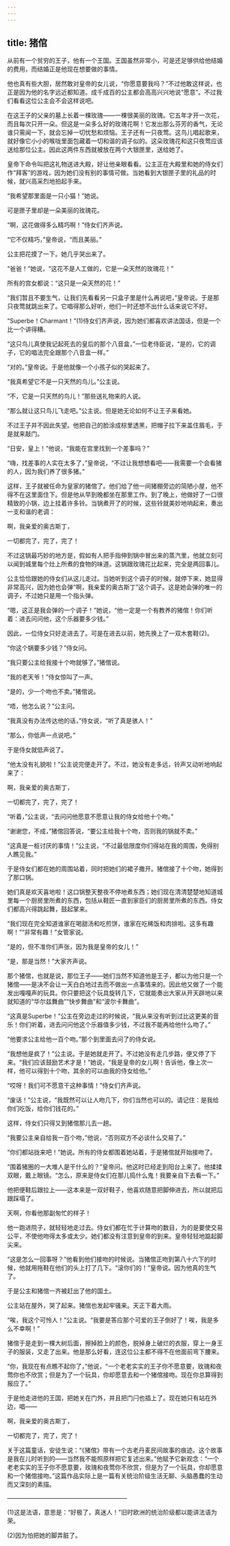 ```yaml
---
---
---
```

title: 猪倌
---






从前有一个贫穷的王子，他有一个王国。王国虽然非常小，可是还足够供给他结婚的费用，而结婚正是他现在想要做的事情。

他也真有些大胆，居然敢对皇帝的女儿说，“你愿意要我吗？”不过他敢这样说，也正是因为他的名字远近都知道。成千成百的公主都会高高兴兴地说“愿意”。不过我们看看这位公主会不会这样说吧。

在这王子的父亲的墓上长着一棵玫瑰——一棵很美丽的玫瑰。它五年才开一次花，而且每次只开一朵。但这是一朵多么好的玫瑰花啊！它发出那么芬芳的香气，无论谁只需闻一下，就会忘掉一切忧愁和烦恼。王子还有一只夜莺。这鸟儿唱起歌来，就好像它小小的喉咙里面包藏着一切和谐的调子似的。这朵玫瑰花和这只夜莺应该送给那位公主。因此这两件东西就被放在两个大银匣里，送给她了。

皇帝下命令叫把这礼物送进大殿，好让他亲眼看看。公主正在大殿里和她的侍女们作“拜客”的游戏，因为她们没有别的事情可做。当她看到大银匣子里的礼品的时候，就兴高采烈地拍起手来。

“我希望那里面是一只小猫！”她说。

可是匣子里却是一朵美丽的玫瑰花。

“啊，这花做得多么精巧啊！”侍女们齐声说。

“它不仅精巧，”皇帝说，“而且美丽。”

公主把花摸了一下。她几乎哭出来了。

“爸爸！”她说，“这花不是人工做的，它是一朵天然的玫瑰花！”

所有的宫女都说：“这只是一朵天然的花！”

“我们暂且不要生气，让我们先看看另一只盒子里是什么再说吧，”皇帝说。于是那只夜莺就跳出来了。它唱得那么好听，他们一时还想不出什么话来说它不好。

“Superbe！Charmant！”(1)侍女们齐声说，因为她们都喜欢讲法国话，但是一个比一个讲得糟。

“这只鸟儿真使我记起死去的皇后的那个八音盒，”一位老侍臣说，“是的，它的调子，它的唱法完全跟那个八音盒一样。”

“对的。”皇帝说。于是他就像一个小孩子似的哭起来了。

“我真希望它不是一只天然的鸟儿。”公主说。

“不，它是一只天然的鸟儿！”那些送礼物来的人说。

“那么就让这只鸟儿飞走吧。”公主说。但是她无论如何不让王子来看她。

不过王子并不因此失望。他把自己的脸涂成棕里透黑，把帽子拉下来盖住眉毛，于是就来敲门。

“日安，皇上！”他说，“我能在宫里找到一个差事吗？”

“嗨，找差事的人实在太多了，”皇帝说，“不过让我想想看吧——我需要一个会看猪的人，因为我们养了很多猪。”

这样，王子就被任命为皇家的猪倌了。他们给了他一间猪棚旁边的简陋小屋，他不得不在这里面住下。但是他从早到晚都坐在那里工作。到了晚上，他做好了一口很精致的小锅，边上挂着许多铃。当锅煮开了的时候，这些铃就美妙地响起来，奏出一支和谐的老调：

啊，我亲爱的奥古斯丁，

一切都完了，完了，完了！

不过这锅最巧妙的地方是，假如有人把手指伸到锅中冒出来的蒸汽里，他就立刻可以闻到城里每个灶上所煮的食物的味道。这锅跟玫瑰花比起来，完全是两回事儿。

公主恰恰跟她的侍女们从这儿走过。当她听到这个调子的时候，就停下来，她显得非常高兴，因为她也会弹“啊，我亲爱的奥古斯丁”这个调子。这是她会弹的唯一的调子，不过她只是用一个指头弹。



“嗯，这正是我会弹的一个调子！”她说，“他一定是一个有教养的猪倌！你们听着：进去问问他，这个乐器要多少钱。”

因此，一位侍女只好走进去了。可是在进去以前，她先换上了一双木套鞋(2)。

“你这个锅要多少钱？”侍女问。

“我只要公主给我接十个吻就够了。”猪倌说。

“我的老天爷！”侍女惊叫了一声。

“是的，少一个吻也不卖。”猪倌说。

“唔，他怎么说？”公主问。

“我真没有办法传达他的话，”侍女说，“听了真是骇人！”

“那么，你低声一点说吧。”

于是侍女就低声说了。

“他太没有礼貌啦！”公主说完便走开了。不过，她没有走多远，铃声又动听地响起来了：

啊，我亲爱的奥古斯丁，

一切都完了，完了，完了！

“听着，”公主说，“去问问他愿意不愿意让我的侍女给他十个吻。”

“谢谢您，不成，”猪倌回答说，“要公主给我十个吻，否则我的锅就不卖。”

“这真是一桩讨厌的事情！”公主说，“不过最低限度你们得站在我的周围，免得别人瞧见我。”

于是侍女们都在她的周围站着，同时把她们的裙子撒开。猪倌接了十个吻，她得到了那口锅。

她们真是欢天喜地啦！这口锅整天整夜不停地煮东西；她们现在清清楚楚地知道城里每一个厨房里所煮的东西，包括从鞋匠一直到家臣们的厨房里所煮的东西。侍女们都高兴得跳起舞，鼓起掌来。

“我们现在完全知道谁家在喝甜汤和吃煎饼，谁家在吃稀饭和肉排啦。这多有趣啊！”“非常有趣！”女管家说。

“是的，但不准你们声张，因为我是皇帝的女儿！”

“是，那是当然！”大家齐声说。

那个猪倌，也就是说，那位王子——她们当然不知道他是王子，都以为他只是一个猪倌——是决不会让一天白白地过去而不做出一点事情来的。因此他又做了一个能发出嘎嘎声的玩具。你只要把这个玩具旋转几下，它就能奏出大家从开天辟地以来就知道的“华尔兹舞曲”“快步舞曲”和“波尔卡舞曲”。

“这真是Superbe！”公主在旁边走过的时候说，“我从来没有听到过比这更美的音乐！你们听着，进去问问他这个乐器值多少钱，不过我不能再给他什么吻了。”

“他要求公主给他一百个吻。”那个到里面去问了的侍女说。

“我想他是疯了！”公主说。于是她就走开了。不过她没有走几步路，便又停了下来。“我们应该鼓励艺术才是！”她说，“我是皇帝的女儿啊！告诉他，像上次一样，他可以得到十个吻，其余的可以由我的侍女给他。”

“哎呀！我们可不愿意干这种事情！”侍女们齐声说。

“废话！”公主说，“我既然可以让人吻几下，你们当然也可以的。请记住：是我给你们吃饭，给你们钱花的。”

这样，侍女们只得又到猪倌那儿去一趟。

“我要公主亲自给我一百个吻，”他说，“否则双方不必谈什么交易了。”

“你们都站拢来吧！”她说。所有的侍女都围着她站着，于是猪倌就开始接吻了。

“围着猪圈的一大堆人是干什么的？”皇帝问。他这时已经走到阳台上来了。他揉揉双眼，戴上眼镜。“怎么，原来是侍女们在那儿捣什么鬼！我要亲自下去看一下。”

他把便鞋后跟拉上——这本来是一双好鞋子，他喜欢随意把脚伸进去，所以就把后跟踩塌了。

天啊，你看他那副匆忙的样子！

他一跑进院子，就轻轻地走过去。侍女们都在忙于计算吻的数目，为的是要使交易公平，不使他吻得太多或太少。她们都没有注意到皇帝的到来。皇帝轻轻地踮起脚尖来。

“这是怎么一回事呀？”他看到他们接吻的时候说。当猪倌正吻到第八十六下的时候，他就用拖鞋在他们的头上打了几下。“滚你们的！”皇帝说。因为他真的生气了。

于是公主和猪倌一齐被赶出了他的国土。

公主站在屋外，哭了起来。猪倌也发起牢骚来。天正下着大雨。

“唉，我这个可怜人！”公主说。“我要是答应那个可爱的王子倒好了！唉，我是多么不幸啊！”

猪倌于是走到一棵大树后面，擦掉脸上的颜色，脱掉身上破烂的衣服，穿上一身王子的服装，又走了出来。他是那么好看，连这位公主都不得不在他面前弯下腰来。

“你，我现在有点瞧不起你了，”他说，“一个老老实实的王子你不愿意要，玫瑰和夜莺你也不欣赏；但是为了一个玩具，你却愿意去和一个猪倌接吻。现在你总算得到报应了。”

于是他走进他的王国，把她关在门外，并且把门闩也插上了。现在她只有站在外边，唱——

啊，我亲爱的奥古斯丁，

一切都完了，完了，完了！

关于这篇童话，安徒生说：“《猪倌》带有一个古老丹麦民间故事的痕迹。这个故事是我在儿时听到的——当然我不能照原样把它复述出来。”他赋予它新观念：“一个老老实实的王子你不愿意要，玫瑰和夜莺你不欣赏，但是为了一个玩具，你却愿意和一个猪倌接吻。”这篇作品实际上是一篇有关统治阶级生活无聊、头脑愚蠢的生动而又深刻的素描。




————————————————————

(1)这是法语，意思是：“好极了，真迷人！”旧时欧洲的统治阶级都以能讲法语为荣。

(2)因为怕把她的脚弄脏了。